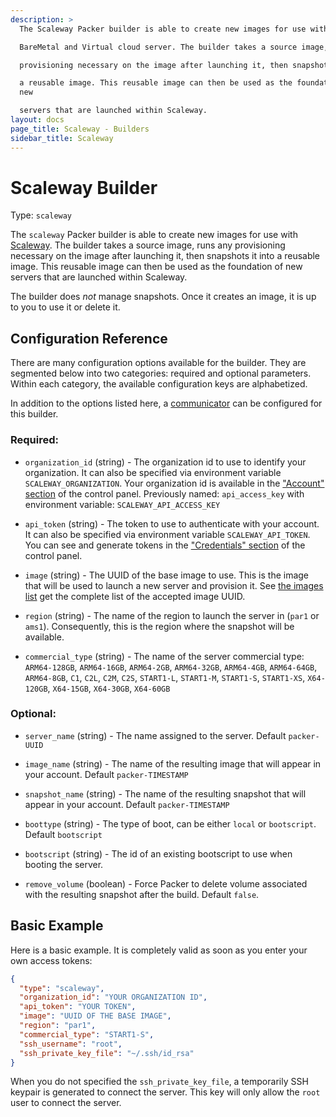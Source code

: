 ```yaml
---
description: >
  The Scaleway Packer builder is able to create new images for use with Scaleway

  BareMetal and Virtual cloud server. The builder takes a source image, runs any

  provisioning necessary on the image after launching it, then snapshots it into

  a reusable image. This reusable image can then be used as the foundation of
  new

  servers that are launched within Scaleway.
layout: docs
page_title: Scaleway - Builders
sidebar_title: Scaleway
---
```


# Scaleway Builder

Type: `scaleway`

The `scaleway` Packer builder is able to create new images for use with
[Scaleway](https://www.scaleway.com). The builder takes a source image, runs
any provisioning necessary on the image after launching it, then snapshots it
into a reusable image. This reusable image can then be used as the foundation
of new servers that are launched within Scaleway.

The builder does _not_ manage snapshots. Once it creates an image, it is up to
you to use it or delete it.

## Configuration Reference

There are many configuration options available for the builder. They are
segmented below into two categories: required and optional parameters. Within
each category, the available configuration keys are alphabetized.

In addition to the options listed here, a
[communicator](/docs/templates/communicator) can be configured for this
builder.

### Required:

- `organization_id` (string) - The organization id to use to identify your
  organization. It can also be specified via environment variable
  `SCALEWAY_ORGANIZATION`. Your organization id is available in the
  ["Account" section](https://cloud.scaleway.com/#/account) of the
  control panel.
  Previously named: `api_access_key` with environment variable: `SCALEWAY_API_ACCESS_KEY`

- `api_token` (string) - The token to use to authenticate with your account.
  It can also be specified via environment variable `SCALEWAY_API_TOKEN`. You
  can see and generate tokens in the ["Credentials"
  section](https://cloud.scaleway.com/#/credentials) of the control panel.

- `image` (string) - The UUID of the base image to use. This is the image
  that will be used to launch a new server and provision it. See
  [the images list](https://api-marketplace.scaleway.com/images)
  get the complete list of the accepted image UUID.

- `region` (string) - The name of the region to launch the server in (`par1`
  or `ams1`). Consequently, this is the region where the snapshot will be
  available.

- `commercial_type` (string) - The name of the server commercial type:
  `ARM64-128GB`, `ARM64-16GB`, `ARM64-2GB`, `ARM64-32GB`, `ARM64-4GB`,
  `ARM64-64GB`, `ARM64-8GB`, `C1`, `C2L`, `C2M`, `C2S`, `START1-L`,
  `START1-M`, `START1-S`, `START1-XS`, `X64-120GB`, `X64-15GB`, `X64-30GB`,
  `X64-60GB`

### Optional:

- `server_name` (string) - The name assigned to the server. Default
  `packer-UUID`

- `image_name` (string) - The name of the resulting image that will appear in
  your account. Default `packer-TIMESTAMP`

- `snapshot_name` (string) - The name of the resulting snapshot that will
  appear in your account. Default `packer-TIMESTAMP`

- `boottype` (string) - The type of boot, can be either `local` or
  `bootscript`. Default `bootscript`

- `bootscript` (string) - The id of an existing bootscript to use when
  booting the server.

- `remove_volume` (boolean) - Force Packer to delete volume associated with
  the resulting snapshot after the build. Default `false`.

## Basic Example

Here is a basic example. It is completely valid as soon as you enter your own
access tokens:

```json
{
  "type": "scaleway",
  "organization_id": "YOUR ORGANIZATION ID",
  "api_token": "YOUR TOKEN",
  "image": "UUID OF THE BASE IMAGE",
  "region": "par1",
  "commercial_type": "START1-S",
  "ssh_username": "root",
  "ssh_private_key_file": "~/.ssh/id_rsa"
}
```

When you do not specified the `ssh_private_key_file`, a temporarily SSH keypair
is generated to connect the server. This key will only allow the `root` user to
connect the server.
